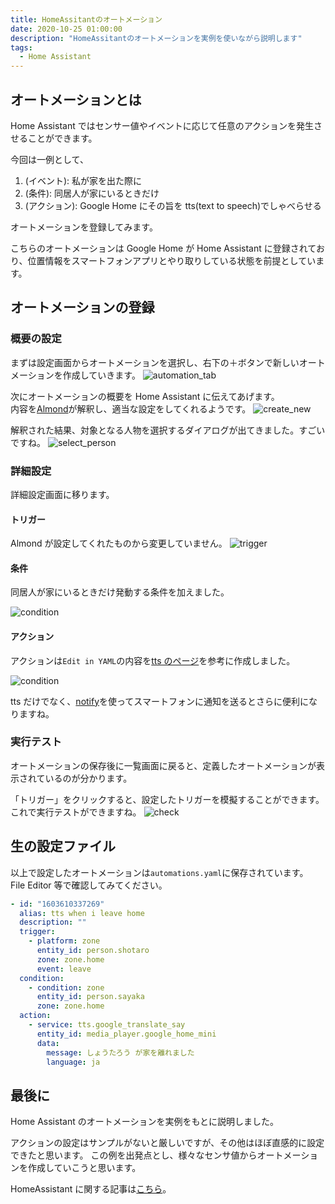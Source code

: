 ```yaml
---
title: HomeAssitantのオートメーション
date: 2020-10-25 01:00:00
description: "HomeAssitantのオートメーションを実例を使いながら説明します"
tags:
  - Home Assistant
---
```



## オートメーションとは

Home Assistant ではセンサー値やイベントに応じて任意のアクションを発生させることができます。

今回は一例として、

1. (イベント): 私が家を出た際に
2. (条件): 同居人が家にいるときだけ
3. (アクション): Google Home にその旨を tts(text to speech)でしゃべらせる

オートメーションを登録してみます。

こちらのオートメーションは Google Home が Home Assistant に登録されており、位置情報をスマートフォンアプリとやり取りしている状態を前提としています。

## オートメーションの登録

### 概要の設定

まずは設定画面からオートメーションを選択し、右下の＋ボタンで新しいオートメーションを作成していきます。
![automation_tab](./settings.png)

次にオートメーションの概要を Home Assistant に伝えてあげます。  
内容を[Almond](https://almond.stanford.edu/)が解釈し、適当な設定をしてくれるようです。
![create_new](./create.png)

解釈された結果、対象となる人物を選択するダイアログが出てきました。すごいですね。
![select_person](./person.png)

### 詳細設定

詳細設定画面に移ります。

#### トリガー

Almond が設定してくれたものから変更していません。
![trigger](./trigger.png)

#### 条件

同居人が家にいるときだけ発動する条件を加えました。

![condition](./condition.png)

#### アクション

アクションは`Edit in YAML`の内容を[tts のページ](https://www.home-assistant.io/integrations/tts/)を参考に作成しました。

![condition](./action.png)

tts だけでなく、[notify](https://www.home-assistant.io/integrations/notify/)を使ってスマートフォンに通知を送るとさらに便利になりますね。

### 実行テスト

オートメーションの保存後に一覧画面に戻ると、定義したオートメーションが表示されているのが分かります。

「トリガー」をクリックすると、設定したトリガーを模擬することができます。これで実行テストができますね。
![check](./exec_check.png)

## 生の設定ファイル

以上で設定したオートメーションは`automations.yaml`に保存されています。  
File Editor 等で確認してみてください。

```yaml:title=automations.yaml
- id: "1603610337269"
  alias: tts when i leave home
  description: ""
  trigger:
    - platform: zone
      entity_id: person.shotaro
      zone: zone.home
      event: leave
  condition:
    - condition: zone
      entity_id: person.sayaka
      zone: zone.home
  action:
    - service: tts.google_translate_say
      entity_id: media_player.google_home_mini
      data:
        message: しょうたろう が家を離れました
        language: ja
```

## 最後に

Home Assistant のオートメーションを実例をもとに説明しました。

アクションの設定はサンプルがないと厳しいですが、その他はほぼ直感的に設定できたと思います。
この例を出発点とし、様々なセンサ値からオートメーションを作成していこうと思います。

HomeAssistant に関する記事は[こちら](/tags/home-assistant)。
